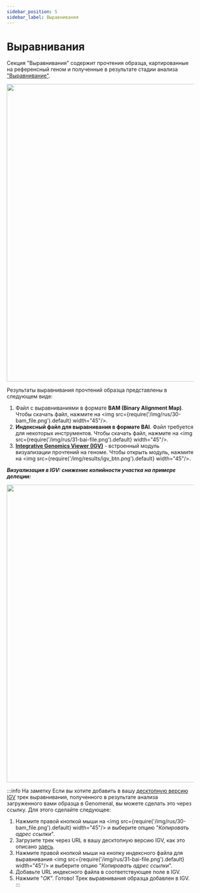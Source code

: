 ```yaml
---
sidebar_position: 5
sidebar_label: Выравнивания
---
```


# Выравнивания

Секция "Выравнивания" содержит прочтения образца, картированные на референсный геном и полученные в результате
стадии анализа ["Выравнивание"](/results/workflow-details/fastq-analysis/alignment).

<p align="center">
<img src={require('/img/results/alignments.png').default} width="800"/>
</p>

Результаты выравнивания прочтений образца представлены в следующем виде:

1. Файл c выравниваниями в формате **BAM (Binary Alignment Map)**. Чтобы скачать файл,
нажмите на <img src={require('/img/rus/30-bam_file.png').default} width="45"/>.
2. **Индексный файл для выравнивания в формате BAI**. Файл требуется для некоторых инструментов.
Чтобы скачать файл, нажмите на <img src={require('/img/rus/31-bai-file.png').default} width="45"/>.
3. **[Integrative Genomics Viewer (IGV)](https://software.broadinstitute.org/software/igv/)** - встроенный
модуль визуализации прочтений на геноме. Чтобы открыть модуль, нажмите
на <img src={require('/img/results/igv_btn.png').default} width="45"/>.

***Визуализация в IGV: снижение копийности участка на примере делеции:***

<p align="center">
<img src={require('/img/rus/32-igv-deletion.jpg').default} width="800"/>
</p>

:::info На заметку
Если вы хотите добавить в вашу [десктопную версию IGV](https://igv.org/doc/desktop/) трек выравнивания,
полученного в результате анализа загруженного вами образца в Genomenal, вы можете сделать это через ссылку. Для этого
сделайте следующее:
1. Нажмите правой кнопкой мыши на <img src={require('/img/rus/30-bam_file.png').default} width="45"/>
и выберите опцию "*Копировать адрес ссылки*".
2. Загрузите трек через URL в вашу десктопную версию IGV, как это
описано [здесь](https://igv.org/doc/desktop/#UserGuide/loading_data/).
3. Нажмите правой кнопкой мыши на кнопку индексного файла для
выравнивания <img src={require('/img/rus/31-bai-file.png').default} width="45"/>
и выберите опцию "*Копировать адрес ссылки*".
4. Добавьте URL индексного файла в соответствующее поле в IGV.
5. Нажмите "*OK*". Готово! Трек выравнивания образца добавлен в IGV.
:::

